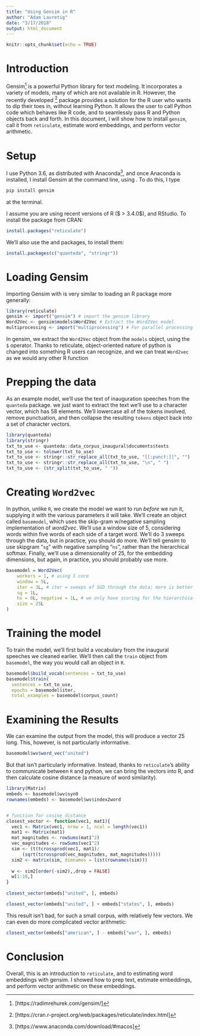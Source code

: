 ```yaml
---
title: "Using Gensim in R"
author: "Adam Lauretig"
date: "3/17/2018"
output: html_document
---
```


```r
knitr::opts_chunk$set(echo = TRUE)
```

# Introduction

Gensim[^1] is a powerful Python library for text modeling. It incorporates a variety of models, many of which are not available in R. However, the recently developed \texttt{reticulate}[^2] package provides a solution for the R user who wants to dip their toes in, without learning Python.  It allows the user to call Python code which behaves like R code, and to seamlessly pass R and Python objects back and forth. In this document, I will show how to install `gensim`, call it from `reticulate`, estimate word embeddings, and perform vector arithmetic.

[^1]: [https://radimrehurek.com/gensim/]
[^2]: [https://cran.r-project.org/web/packages/reticulate/index.html]

# Setup

I use Python 3.6, as distributed with Anaconda[^3], and once Anaconda is installed, I install Gensim at the command line, using \texttt{pip}. To do this, I type 
```bash
pip install gensim
```
at the terminal.

I assume you are using recent versions of R ($ > \text{v} 3.4.0$), and RStudio. To install the \texttt{reticulate} package from CRAN:
```r
install.packages("reticulate")
```

We'll also use the \texttt{quanteda} and \texttt{stringr} packages, to install them:
```r
install.packages(c("quanteda", "stringr"))
```

# Loading Gensim

Importing Gensim with \texttt{reticulate} is very similar to loading an R package more generally:
```r
library(reticulate)
gensim <- import("gensim") # import the gensim library
Word2Vec <- gensim$models$Word2Vec # Extract the Word2Vec model
multiprocessing <- import("multiprocessing") # For parallel processing

```
In gensim, we extract the `Word2Vec` object from the `models` object, using the `$` operator. Thanks to reticulate, object-oriented nature of python is changed into something R users can recognize, and we can treat `Word2vec` as we would any other R function

# Prepping the data

As an example model, we'll use the text of inauguration speeches from the `quanteda` package. we just want to extract the text we'll use to a character vector, which has 58 elements. We'll lowercase all of the tokens involved, remove punctuation, and then collapse the resulting `tokens` object back into a set of character vectors.

```r
library(quanteda)
library(stringr)
txt_to_use <- quanteda::data_corpus_inaugural$documents$texts
txt_to_use <- tolower(txt_to_use)
txt_to_use <- stringr::str_replace_all(txt_to_use, "[[:punct:]]", "")
txt_to_use <- stringr::str_replace_all(txt_to_use, "\n", " ")
txt_to_use <- (str_split(txt_to_use, " "))

```


# Creating `Word2vec`

In python, unlike `R`, we create the model we want to run *before* we run it, supplying it with the various parameters it will take. We'll create an object called `basemodel`, which uses the skip-gram w/negative sampling implementation of *word2vec*. We'll use a window size of 5, considering words within five words of each side of a target word. We'll do 3 sweeps through the data, but in practice, you should do more. We'll tell gensim to use skipgram "`sg`" with negative sampling "`ns`", rather than the hierarchical softmax. Finally, we'll use a dimensionality of 25, for the embedding dimensions, but again, in practice, you should probably use more.

```r

basemodel = Word2Vec(
    workers = 1, # using 1 core
    window = 5L,
    iter = 3L, # iter = sweeps of SGD through the data; more is better
    sg = 1L,
    hs = 0L, negative = 1L, # we only have scoring for the hierarchical softmax setup
    size = 25L
)
```


# Training the model

To train the model, we'll first build a vocabulary from the inaugural speeches we cleaned earlier. We'll then call the `train` object from `basemodel`, the way you would call an object in `R`. 

```r


basemodel$build_vocab(sentences = txt_to_use)
basemodel$train(
  sentences = txt_to_use,
  epochs = basemodel$iter, 
  total_examples = basemodel$corpus_count)

```

# Examining the Results

We can examine the output from the model, this will produce a vector 25 long. This, however, is not particularly informative.

```r
basemodel$wv$word_vec("united")
```

But that isn't particularly informative. Instead, thanks to `reticulate`'s ability to communicate between `R` and python, we can bring the vectors into R, and then calculate cosine distance (a measure of word similarity).

```r
library(Matrix)
embeds <- basemodel$wv$syn0
rownames(embeds) <- basemodel$wv$index2word


# function for cosine distance
closest_vector <- function(vec1, mat1){
  vec1 <- Matrix(vec1, nrow = 1, ncol = length(vec1))
  mat1 <- Matrix(mat1)
  mat_magnitudes <- rowSums(mat1^2)
  vec_magnitudes <- rowSums(vec1^2)
  sim <- (t(tcrossprod(vec1, mat1)/
      (sqrt(tcrossprod(vec_magnitudes, mat_magnitudes)))))
  sim2 <- matrix(sim, dimnames = list(rownames(sim)))
  
  w <- sim2[order(-sim2),,drop = FALSE]
  w[1:10,]
}
  
closest_vector(embeds["united", ], embeds)

closest_vector(embeds["united", ] + embeds["states", ], embeds)


```

This result isn't bad, for such a small corpus, with relatively few vectors. We can even do more complicated vector arithmetic:

```r
closest_vector(embeds["american", ] - embeds["war", ], embeds)

```

# Conclusion

Overall, this is an introduction to `reticulate`, and to estimating word embeddings with gensim. I showed how to prep text, estimate embeddings, and perform vector arithmetic on these embeddings.

[^3]: [https://www.anaconda.com/download/#macos]